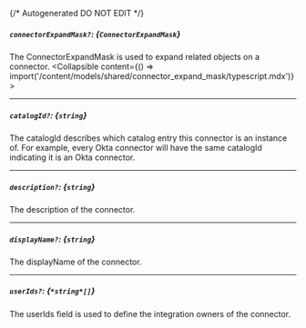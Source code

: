 {/* Autogenerated DO NOT EDIT  */}

##### `connectorExpandMask?`: *{`ConnectorExpandMask`}*
The ConnectorExpandMask is used to expand related objects on a connector.
<Collapsible content={() => import('/content/models/shared/connector_expand_mask/typescript.mdx')}>
</Collapsible>

---
##### `catalogId?`: *{`string`}*
The catalogId describes which catalog entry this connector is an instance of. For example, every Okta connector will have the same catalogId indicating it is an Okta connector.

---
##### `description?`: *{`string`}*
The description of the connector.

---
##### `displayName?`: *{`string`}*
The displayName of the connector.

---
##### `userIds?`: *{`*string*[]`}*
The userIds field is used to define the integration owners of the connector.

